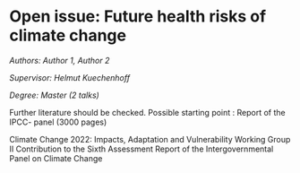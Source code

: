 # Open issue: Future health risks of climate change {#he5}

*Authors: Author 1, Author 2*

*Supervisor: Helmut Kuechenhoff*

*Degree: Master (2 talks) *   

Further literature should be checked. 
Possible starting point : 
Report of the IPCC- panel (3000 pages) 

Climate Change 2022:
Impacts, Adaptation and Vulnerability
Working Group II Contribution to the
Sixth Assessment Report of the
Intergovernmental Panel on Climate Change